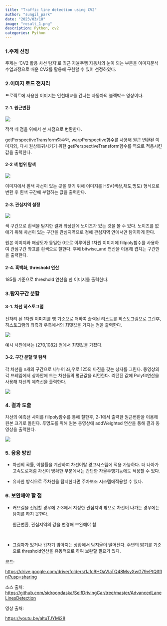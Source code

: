 ---
title: "Traffic line detection using CV2"
author: "sungil_park"
date: "2023/03/18"
image: "result_1.png"
description: Python, cv2
categories: Python
---

### 1.주제 선정

주제는 'CV2 활용 차선 탐지'로 최근 자율주행 자동차의 눈이 되는 부분을 이미지분석 수업과정으로 배운 CV2를 활용해 구현할 수 있어 선정하였다.

### 2.이미지 로드 전처리

프로젝트에 사용한 이미지는 인천대교를 건너는 자동차의 블랙박스 영상이다.

#### 2-1. 원근변환

![](pj1.png)

적색 네 점을 위에서 본 시점으로 변환한다.

getPerspectiveTransform함수와, warpPerspective함수를 사용해 원근 변환된 이미지와, 다시 원상복귀시키기 위한 getPerspectiveTransform함수를 역으로 적용시킨 값을 출력한다.

#### 2-2 색 범위 탐색

![](pj2.png)

이미지에서 흰색 차선이 있는 곳을 찾기 위해 이미지를 HSV(색상,채도,명도) 형식으로 변환 후 흰색 구간에 부합하는 값을 출력한다.

#### 2-3. 관심지역 설정

![](pj3.png)

색 구간으로 흰색을 탐지한 결과 좌상단에 노이즈가 있는 것을 볼 수 있다. 노이즈를 없애기 위해 차선이 있는 구간을 관심지역으로 정해 관심지역 안에서만 탐지하게 한다.

원본 이미지와 해상도가 동일한 0으로 이루어진 1차원 이미지에 fillpoly함수를 사용하여 관심구간 좌표를 흰색으로 칠한다. 후에 bitwise_and 연산을 이용해 겹치는 구간만을 출력한다.

#### 2-4. 흑백화, threshold 연산

185를 기준으로 threshold 연산을 한 이미지를 출력한다.

### 3.탐지구간 분할

#### 3-1. 차선 히스토그램

전처리 된 1차원 이미지를 행 기준으로 더하여 출력된 리스트를 히스토그램으로 그린후, 히스토그램의 좌측과 우측에서의 최댓값을 가지는 점을 출력한다.

![](pj4.png)

예시 사진에서는 (270,1082) 점에서 최댓값을 가졌다.

#### 3-2. 구간 분할 및 탐색

각 차선을 n개의 구간으로 나누어 좌,우로 125의 마진을 갖는 상자를 그린다. 동영상의 각 프레임에서 상자안에 드는 차선들의 평균값을 리턴한다. 리턴된 값에 Polyfit연산을 사용해 차선의 예측선을 출력한다.

![](pj5.png)

### 4. 결과 도출

차선의 예측선 사이를 fillpoly함수를 통해 칠한후, 2-1에서 출력한 원근변환을 이용해 원본 크기로 돌린다. 투명도를 위해 원본 동영상에 addWeighted 연산을 통해 결과 동영상을 출력한다.

![](result_1.png)

### 5. 응용 방안

-   차선의 곡률, 이탈률을 계산하여 차선이탈 경고시스템에 적용 가능하다. 더 나아가 고속도로처럼 차선이 명확한 부분에서는 간단한 자율주행기능에도 적용할 수 있다.

-   유사한 방식으로 주차선을 탐지한다면 주차보조 시스템에적용할 수 있다.

### 6. 보완해야 할 점

-   커브길을 진입할 경우에 2-3에서 지정한 관심지역 밖으로 차선이 나가는 경우에는 탐지를 하지 못한다. 

    원근변환, 관심지역의 값을 변경해 보완해야 함

\

-   그림자가 있거나 갑자기 밝아지는 상황에서 탐지율이 떨어진다. 주변의 밝기를 기준으로 threshold연산을 유동적으로 하여 보완할 필요가 있다.

코드:

<https://drive.google.com/drive/folders/1Jfc9HOaVIaTQ48MsyXwG79ePtQIfflnl?usp=sharing>

소스 출처: <https://github.com/sidroopdaska/SelfDrivingCar/tree/master/AdvancedLaneLinesDetection>

영상 출처:

<https://youtu.be/aItuTJYMj28>

\

\

\

\
